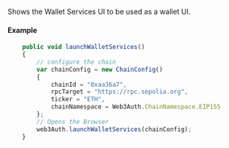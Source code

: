 Shows the Wallet Services UI to be used as a wallet UI.

#### Example

```javascript
    public void launchWalletServices()
    {
        // configure the chain
        var chainConfig = new ChainConfig()
        {
            chainId = "0xaa36a7",
            rpcTarget = "https://rpc.sepolia.org",
            ticker = "ETH",
            chainNamespace = Web3Auth.ChainNamespace.EIP155
        };
        // Opens the Browser
        web3Auth.launchWalletServices(chainConfig);
    }
```

